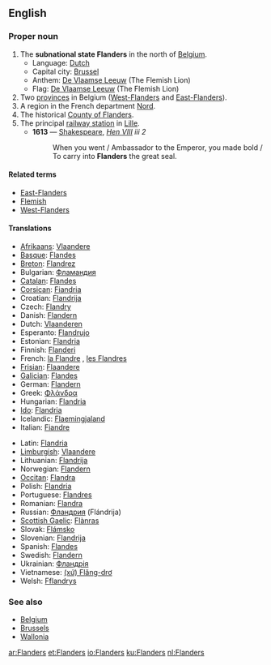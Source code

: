 ==English==

===Proper noun===
{{wikipedia|Flanders}}
{{en-proper noun}}

# The '''subnational state Flanders''' in the north of [[Belgium]].
#* Language: [[Dutch]]
#* Capital city: [[Brussel]]
#* Anthem: [[De Vlaamse Leeuw]] (The Flemish Lion)
#* Flag: [[De Vlaamse Leeuw]] (The Flemish Lion)
# Two [[province]]s in Belgium ([[West-Flanders]] and [[East-Flanders]]).
# A region in the French department [[Nord]].
# The historical [[w:Flanders (county)|County of Flanders]].
# The principal [[railway station]] in [[Lille]].
#* '''1613''' — [[Shakespeare]], ''[http://en.wikisource.org/wiki/The_Life_of_King_Henry_the_Eighth Hen VIII] iii 2''
#*: When you went / Ambassador to the Emperor, you made bold / To carry into '''Flanders''' the great seal.

====Related terms====
* [[East-Flanders]]
* [[Flemish]]
* [[West-Flanders]]

====Translations====
{{top}}
* [[Afrikaans]]: [[Vlaandere]]
* [[Basque]]: [[Flandes]]
* [[Breton]]: [[Flandrez]]
* Bulgarian: [[Фламандия]] {{f}}
* [[Catalan]]: [[Flandes]]
* [[Corsican]]: [[Fiandria]]
* Croatian: [[Flandrija]]
* Czech: [[Flandry]]
* Danish: [[Flandern]]
* Dutch: [[Vlaanderen]] {{n}}
* Esperanto: [[Flandrujo]]
* Estonian: [[Flandria]]
* Finnish: [[Flanderi]]
* French: [[la Flandre]] {{f}}, [[les Flandres]] {{f|p}}
* [[Frisian]]: [[Flaandere]]
* [[Galician]]: [[Flandes]]
* German: [[Flandern]] {{n}}
* Greek: [[Φλάνδρα]]
* Hungarian: [[Flandria]]
* [[Ido]]: [[Flandria]]
* Icelandic: [[Flaemingjaland]]
* Italian: [[Fiandre]]
{{mid}}
* Latin: [[Flandria]] {{f}}
* [[Limburgish]]: [[Vlaandere]]
* Lithuanian: [[Flandrija]]
* Norwegian: [[Flandern]]
* [[Occitan]]: [[Flandra]]
* Polish: [[Flandria]]
* Portuguese: [[Flandres]]
* Romanian: [[Flandra]]
* Russian: [[Фландрия]] (Flándrija) {{f}}
* [[Scottish Gaelic]]: [[Flànras]]
* Slovak: [[Flámsko]]
* Slovenian: [[Flandrija]]
* Spanish: [[Flandes]] {{m}}
* Swedish: [[Flandern]]
* Ukrainian: [[Фландрія]] {{f}}
* Vietnamese: [[(xứ) Flăng-drơ]]
* Welsh: [[Fflandrys]]
{{bottom}}

===See also===
* [[Belgium]]
* [[Brussels]]
* [[Wallonia]]

[[ar:Flanders]]
[[et:Flanders]]
[[io:Flanders]]
[[ku:Flanders]]
[[nl:Flanders]]